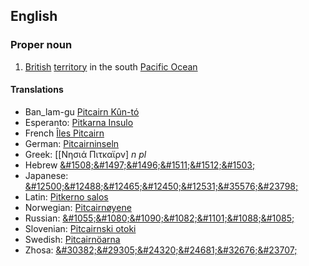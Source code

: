 ==English==
{{wikipedia}}
===Proper noun===
#[[British]] [[territory]] in the south [[Pacific Ocean]]
====Translations====
*Ban_lam-gu [[Pitcairn Kûn-tó]]
*Esperanto:  [[Pitkarna Insulo]]
*French [[Îles Pitcairn]]
*German: [[Pitcairninseln]]
*Greek: [[Νησιά Πιτκαϊρν] ''n pl''
*Hebrew [[&#1508;&#1497;&#1496;&#1511;&#1512;&#1503;]]
*Japanese: [[&#12500;&#12488;&#12465;&#12450;&#12531;&#35576;&#23798;]]
*Latin: [[Pitkerno salos]]
*Norwegian: [[Pitcairnøyene]]
*Russian: [[&#1055;&#1080;&#1090;&#1082;&#1101;&#1088;&#1085;]]
*Slovenian: [[Pitcairnski otoki]]
*Swedish: [[Pitcairnöarna]]
*Zhosa: [[&#30382;&#29305;&#24320;&#24681;&#32676;&#23707;]]